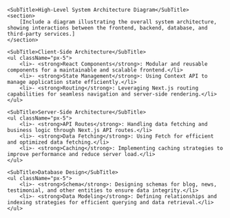
<Body>
    <Title>3. Architecture and System Design</Title>

    <SubTitle>High-Level System Architecture Diagram</SubTitle>
    <section>
        [Include a diagram illustrating the overall system architecture, showing interactions between the frontend, backend, database, and third-party services.]
    </section>

    <SubTitle>Client-Side Architecture</SubTitle>
    <ul className="px-5">
        <li>- <strong>React Components</strong>: Modular and reusable components for a maintainable and scalable frontend.</li>
        <li>- <strong>State Management</strong>: Using Context API to manage application state efficiently.</li>
        <li>- <strong>Routing</strong>: Leveraging Next.js routing capabilities for seamless navigation and server-side rendering.</li>
    </ul>

    <SubTitle>Server-Side Architecture</SubTitle>
    <ul className="px-5">
        <li>- <strong>API Routes</strong>: Handling data fetching and business logic through Next.js API routes.</li>
        <li>- <strong>Data Fetching</strong>: Using Fetch for efficient and optimized data fetching.</li>
        <li>- <strong>Caching</strong>: Implementing caching strategies to improve performance and reduce server load.</li>
    </ul>

    <SubTitle>Database Design</SubTitle>
    <ul className="px-5">
        <li>- <strong>Schema</strong>: Designing schemas for blog, news, testimonial, and other entities to ensure data integrity.</li>
        <li>- <strong>Data Modeling</strong>: Defining relationships and indexing strategies for efficient querying and data retrieval.</li>
    </ul>
</Body>